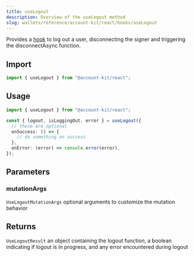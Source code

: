 ```yaml
---
title: useLogout
description: Overview of the useLogout method
slug: wallets/reference/account-kit/react/hooks/useLogout
---
```




Provides a [hook](https://github.com/alchemyplatform/aa-sdk/blob/main/account-kit/react/src/hooks/useLogout.ts) to log out a user, disconnecting the signer and triggering the disconnectAsync function.

## Import

```ts
import { useLogout } from "@account-kit/react";
```

## Usage

```ts twoslash
import { useLogout } from "@account-kit/react";

const { logout, isLoggingOut, error } = useLogout({
  // these are optional
  onSuccess: () => {
    // do something on success
  },
  onError: (error) => console.error(error),
});
```

## Parameters

### mutationArgs

`UseLogoutMutationArgs`
optional arguments to customize the mutation behavior

## Returns

`UseLogoutResult`
an object containing the logout function, a boolean indicating if logout is in progress, and any error encountered during logout
